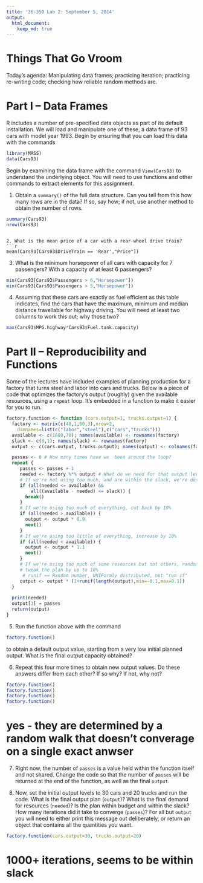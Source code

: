 ```yaml
---
title: '36-350 Lab 2: September 5, 2014'
output: 
  html_document:
    keep_md: true  
---
```


Things That Go Vroom
===

Today's agenda: Manipulating data frames; practicing iteration; practicing re-writing code; checking
  how reliable random methods are.


Part I -- Data Frames
======

R includes a number of pre-specified data objects as part of its default installation. We will load and manipulate one of these, a data frame of 93 cars with model year 1993. Begin by ensuring that you can load this data with the commands

```r
library(MASS)
data(Cars93)
```

Begin by examining the data frame with the command `View(Cars93)` to understand the underlying object. You will need to use functions and other commands to extract elements for this assignment.

1. Obtain a `summary()` of the full data structure. Can you tell from this how many rows are in the data? If so, say how; if not, use another method to obtain the number of rows.

```r
summary(Cars93)
nrow(Cars93)
```


```

2. What is the mean price of a car with a rear-wheel drive train?
```r
mean(Cars93[Cars93$DriveTrain == 'Rear',"Price"])

```

3. What is the minimum horsepower of all cars with capacity for 7 passengers? With a capacity of at least 6 passengers?
```r
min(Cars93[Cars93$Passengers > 6,"Horsepower"])
min(Cars93[Cars93$Passengers > 5,"Horsepower"])
```


4. Assuming that these cars are exactly as fuel efficient as this table indicates, find the cars that have the maximum, minimum and median distance travellable for highway driving.  You will need at least two columns to work this out; why those two?
```r
max(Cars93$MPG.highway*Cars93$Fuel.tank.capacity)
```

Part II -- Reproducibility and Functions
==========================================

Some of the lectures have included examples of planning production for a factory that turns steel and labor into cars and trucks.  Below is a piece of code that optimizes the factory's output (roughly) given the available resources, using a `repeat` loop.  It's embedded in a function to make it easier for you to run.

```r
factory.function <- function (cars.output=1, trucks.output=1) {
  factory <- matrix(c(40,1,60,3),nrow=2,
    dimnames=list(c("labor","steel"),c("cars","trucks")))
  available <- c(1600,70); names(available) <- rownames(factory)
  slack <- c(8,1); names(slack) <- rownames(factory)
  output <- c(cars.output, trucks.output); names(output) <- colnames(factory)

  passes <- 0 # How many times have we  been around the loop?
  repeat {
     passes <- passes + 1
     needed <- factory %*% output # What do we need for that output level?
     # If we're not using too much, and are within the slack, we're done
     if (all(needed <= available) &&
         all((available - needed) <= slack)) {
       break()
     }
     # If we're using too much of everything, cut back by 10%
     if (all(needed > available)) {
       output <- output * 0.9
       next()
     }
     # If we're using too little of everything, increase by 10%
     if (all(needed < available)) {
       output <- output * 1.1
       next()
     }
     # If we're using too much of some resources but not others, randomly
     # tweak the plan by up to 10%
      # runif == Random number, UNIFormly distributed, not "run if"
     output <- output * (1+runif(length(output),min=-0.1,max=0.1))
  }
  
  print(needed)
  output[3] = passes
  return(output)
}
```

5. Run the function above with the command

```r
factory.function()
```

to obtain a default output value, starting from a very low initial planned output. What is the final output capacity obtained?

6. Repeat this four more times to obtain new output values. Do these answers differ from each other? If so why? If not, why not?
```r
factory.function()
factory.function()
factory.function()
factory.function()
```
# yes - they are determined by a random walk that doesn't converage on a single exact anwser

7. Right now, the number of `passes` is a value held within the function itself and not shared. Change the code so that the number of `passes` will be returned at the end of the function, as well as the final `output`. 

8. Now, set the initial output levels to 30 cars and 20 trucks and run the code.  What is the final output plan (`output`)?  What is the final demand for resources (`needed`)?  Is the plan within budget and within the slack?  How many iterations did it take to converge (`passes`)? For all but `output` you will need to either print this message out deliberately, or return an object that contains all the quantities you want.

```r
factory.function(cars.output=30, trucks.output=20)

```

# 1000+ iterations, seems to be within slack